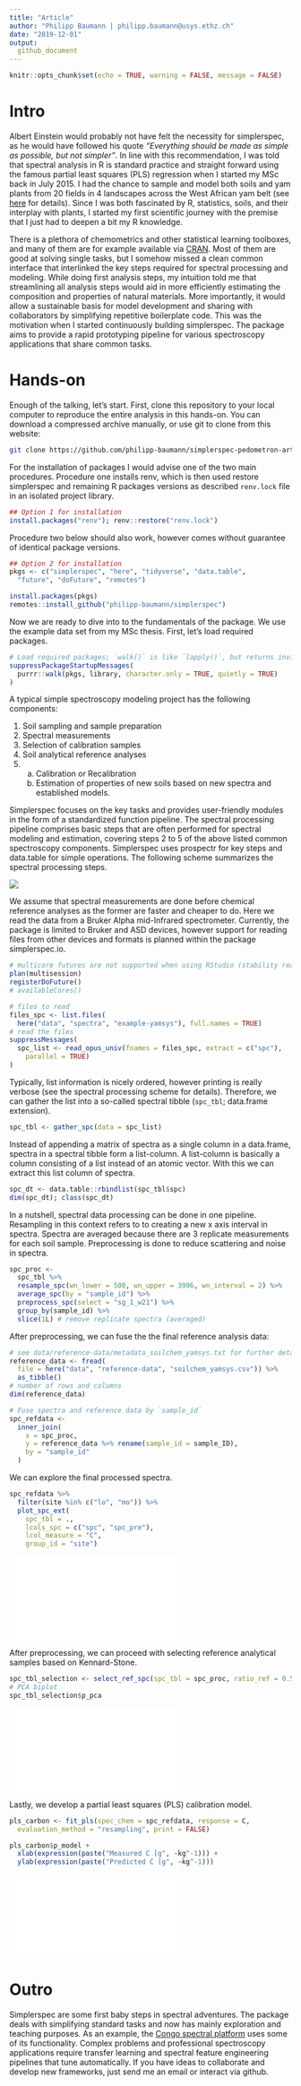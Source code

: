 ```yaml
---
title: "Article"
author: "Philipp Baumann | philipp.baumann@usys.ethz.ch"
date: "2019-12-01"
output: 
  github_document
---
```


```r
knitr::opts_chunk$set(echo = TRUE, warning = FALSE, message = FALSE)
```

# Intro

Albert Einstein would probably not have felt the necessity for simplerspec, as he would have followed his quote *"Everything should be made as simple as possible, but not simpler"*. In line with this recommendation, I was told that spectral analysis in R is standard practice and straight forward using the famous partial least squares (PLS) regression when I started my MSc back in July 2015. I had the chance to sample and model both soils and yam plants from 20 fields in 4 landscapes across the West African yam belt (see [here](http://yamsys.org) for details). Since I was both fascinated by R, statistics, soils, and their interplay with plants, I started my first scientific journey with the premise that I just had to deepen a bit my R knowledge.

There is a plethora of chemometrics and other statistical learning toolboxes, and many of them are for example available via [CRAN](https://cran.r-project.org/). Most of them are good at solving single tasks, but I somehow missed a clean common interface that interlinked the key steps required for spectral processing and modeling. While doing first analysis steps, my intuition told me that streamlining all analysis steps would aid in more efficiently estimating the composition and properties of natural materials. More importantly, it would allow a sustainable basis for model development and sharing with collaborators by simplifying repetitive boilerplate code. This was the motivation when I started continuously building simplerspec. The package aims to provide a rapid prototyping pipeline for various spectroscopy applications that share common tasks.


# Hands-on

Enough of the talking, let's start. First, clone this repository to your local computer to reproduce the entire analysis in this hands-on. You can download a compressed archive manually, or use git to clone from this website:

```bash
git clone https://github.com/philipp-baumann/simplerspec-pedometron-article.git
```

For the installation of packages I would advise one of the two main procedures. Procedure one installs renv, which is then used restore simplerspec and remaining R packages versions as described `renv.lock` file in an isolated project library.

```r
## Option 1 for installation
install.packages("renv"); renv::restore("renv.lock")
```

Procedure two below should also work, however comes without guarantee of identical package versions.

```r
## Option 2 for installation
pkgs <- c("simplerspec", "here", "tidyverse", "data.table",
  "future", "doFuture", "remotes")
```
```r
install.packages(pkgs)
remotes::install_github("philipp-baumann/simplerspec")
```

Now we are ready to dive into to the fundamentals of the package. We use the example data set from my MSc thesis. First, let's load required packages.

```r
# Load required packages; `walk()` is like `lapply()`, but returns invisibly
suppressPackageStartupMessages(
  purrr::walk(pkgs, library, character.only = TRUE, quietly = TRUE)
)
```

A typical simple spectroscopy modeling project has the following components:

1. Soil sampling and sample preparation
2. Spectral measurements
3. Selection of calibration samples
4. Soil analytical reference analyses
5. 
    a. Calibration or Recalibration
    b. Estimation of properties of new soils based on new spectra and established models.

Simplerspec focuses on the key tasks and provides user-friendly modules in the form of a standardized function pipeline. The spectral processing pipeline comprises basic steps that are often performed for spectral modeling and estimation, covering steps 2 to 5 of the above listed common spectroscopy components. Simplerspec uses prospectr for key steps and data.table for simple operations. The following scheme summarizes the spectral processing steps.

![](img/simplerspec-read-proc-tibble.png)<!-- -->

We assume that spectral measurements are done before chemical reference analyses as the former are faster and cheaper to do. Here we read the data from a Bruker Alpha mid-Infrared spectrometer. Currently, the package is limited to Bruker and ASD devices, however support for reading files from other devices and formats is planned within the package simplerspec.io.

```r
# multicore futures are not supported when using RStudio (stability reasons)
plan(multisession)
registerDoFuture()
# availableCores()

# files to read
files_spc <- list.files(
  here("data", "spectra", "example-yamsys"), full.names = TRUE)
# read the files
suppressMessages(
  spc_list <- read_opus_univ(fnames = files_spc, extract = c("spc"),
    parallel = TRUE)
)
```

Typically, list information is nicely ordered, however printing is really verbose (see the spectral processing scheme for details).
Therefore, we can gather the list into a so-called spectral tibble (`spc_tbl`; data.frame extension).

```r
spc_tbl <- gather_spc(data = spc_list)
```

Instead of appending a matrix of spectra as a single column in a data.frame, spectra in a spectral tibble form a list-column. A list-column is basically a column consisting of a list instead of an atomic vector. With this we can extract this list column of spectra.

```r
spc_dt <- data.table::rbindlist(spc_tbl$spc)
dim(spc_dt); class(spc_dt)
```

In a nutshell, spectral data processing can be done in one pipeline. Resampling in this context refers to to creating a new x axis interval in spectra. Spectra are averaged because there are 3 replicate measurements for each soil sample. Preprocessing is done to reduce scattering and noise in spectra.

```r
spc_proc <- 
  spc_tbl %>%
  resample_spc(wn_lower = 500, wn_upper = 3996, wn_interval = 2) %>%
  average_spc(by = "sample_id") %>%
  preprocess_spc(select = "sg_1_w21") %>%
  group_by(sample_id) %>%
  slice(1L) # remove replicate spectra (averaged)
```

After preprocessing, we can fuse the the final reference analysis data:

```r
# see data/reference-data/metadata_soilchem_yamsys.txt for further details
reference_data <- fread(
  file = here("data", "reference-data", "soilchem_yamsys.csv")) %>%
  as_tibble()
# number of rows and columns
dim(reference_data)
```

```r
# Fuse spectra and reference data by `sample_id`
spc_refdata <- 
  inner_join(
    x = spc_proc,
    y = reference_data %>% rename(sample_id = sample_ID),
    by = "sample_id"
  )
```

We can explore the final processed spectra.

```r
spc_refdata %>%
  filter(site %in% c("lo", "mo")) %>% 
  plot_spc_ext(
    spc_tbl = .,
    lcols_spc = c("spc", "spc_pre"),
    lcol_measure = "C",
    group_id = "site")
```

![](img/spc-refdata-plot.pdf)<!-- -->

After preprocessing, we can proceed with selecting reference analytical samples based on Kennard-Stone.

```r
spc_tbl_selection <- select_ref_spc(spc_tbl = spc_proc, ratio_ref = 0.5)
# PCA biplot
spc_tbl_selection$p_pca
```
![](img/pca-selection.pdf)<!-- -->

Lastly, we develop a partial least squares (PLS) calibration model.

```r
pls_carbon <- fit_pls(spec_chem = spc_refdata, response = C,
  evaluation_method = "resampling", print = FALSE)
```

```r
pls_carbon$p_model +
  xlab(expression(paste("Measured C [g", ~kg^-1))) +
  ylab(expression(paste("Predicted C [g", ~kg^-1)))
```

![](img/pls-C-eval.pdf)<!-- -->


# Outro

Simplerspec are some first baby steps in spectral adventures. The package deals with simplifying standard tasks and now has mainly exploration and teaching purposes. As an example, the [Congo spectral platform](https://sae-interactive-data.ethz.ch/simplerspec.drc/) uses some of its functionality. Complex problems and professional spectroscopy applications require transfer learning and spectral feature engineering pipelines that tune automatically. If you have ideas to collaborate and develop new frameworks, just send me an email or interact via github.
